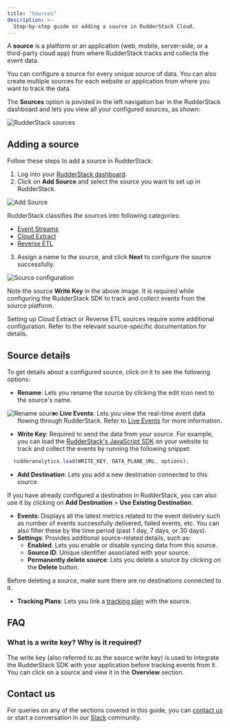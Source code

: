 ```yaml
---
title: "Sources"
description: >-
  Step-by-step guide on adding a source in RudderStack Cloud.
---
```


A **source** is a platform or an application (web, mobile, server-side, or a third-party cloud app) from where RudderStack tracks and collects the event data.

<div class="infoBlock">

You can configure a source for every unique source of data. You can also create multiple sources for each website or application from where you want to track the data.
</div>

The **Sources** option is povided in the left navigation bar in the RudderStack dashboard and lets you view all your configured sources, as shown:

<img src="../assets/rs-cloud/rudderstack-sources.png" alt="RudderStack sources" />

## Adding a source

Follow these steps to add a source in RudderStack:

1. Log into your [RudderStack dashboard](https://app.rudderstack.com/).
2. Click on **Add Source** and select the source you want to set up in RudderStack.

<img src="../assets/rs-cloud/add-source.png" alt="Add Source" />

<div class="successBlock">

  RudderStack classifies the sources into following
  categories:
  <ul>
    <li>
      <a href="https://rudderstack.com/docs/sources/cloud-apps/">Event Streams</a>
    </li>
    <li>
      <a href="https://rudderstack.com/docs/sources/extract/">Cloud Extract</a>
    </li>
    <li>
      <a href="https://rudderstack.com/docs/reverse-etl/">Reverse ETL</a>
    </li>
  </ul>
</div>

3. Assign a name to the source, and click **Next** to configure the source successfully.

<img src="../assets/rs-cloud/source-configure.png" alt="Source configuration" />

<div class="infoBlock">

Note the source <strong>Write Key</strong> in the above image. It is required while configuring the RudderStack SDK to track and collect events from the source platform.
</div>

<div class="warningBlock">

Setting up Cloud Extract or Reverse ETL sources require some additional configuration. Refer to the relevant source-specific documentation for details.
</div>

## Source details

To get details about a configured source, click on it to see the following options:

- **Rename**: Lets you rename the source by clicking the edit icon next to the source's name.

<img src="../assets/rs-cloud/rename-source.png" align="left" alt="Rename source" />

- **Live Events**: Lets you view the real-time event data flowing through RudderStack. Refer to [Live Events](https://www.rudderstack.com/docs/rudderstack-cloud/live-events/) for more information.

- **Write Key**: Required to send the data from your source. For example, you can load the [RudderStack's JavaScript SDK](https://rudderstack.com/docs/sources/sdks/rudderstack-javascript-sdk/) on your website to track and collect the events by running the following snippet:

```javascript
  rudderanalytics.load(WRITE_KEY, DATA_PLANE_URL, options);
```

- **Add Destination**: Lets you add a new destination connected to this source.

<div class="infoBlock">

If you have already configured a destination in RudderStack, you can also use it by clicking on **Add Destination** > **Use Existing Destination**.
</div>

- **Events**: Displays all the latest metrics related to the event delivery such as number of events successfully delivered, failed events, etc. You can also filter these by the time period (past 1 day, 7 days, or 30 days).
- **Settings**: Provides additional source-related details, such as:
  - **Enabled**: Lets you enable or disable syncing data from this source.
  - **Source ID**: Unique identifier associated with your source.
  - **Permanently delete source**: Lets you delete a source by clicking on the **Delete** button.

<div class="warningBlock">

Before deleting a source, make sure there are no destinations connected to it.
</div>

- **Tracking Plans**: Lets you link a [tracking plan](https://www.rudderstack.com/docs/data-governance/tracking-plans/) with the source.

## FAQ

### What is a write key? Why is it required?

The write key (also referred to as the source write key) is used to integrate the RudderStack SDK with your application before tracking events from it. You can click on a source and view it in the **Overview** section.

## Contact us

For queries on any of the sections covered in this guide, you can [contact us](mailto:%20docs@rudderstack.com) or start a conversation in our [Slack](https://rudderstack.com/join-rudderstack-slack-community) community.
